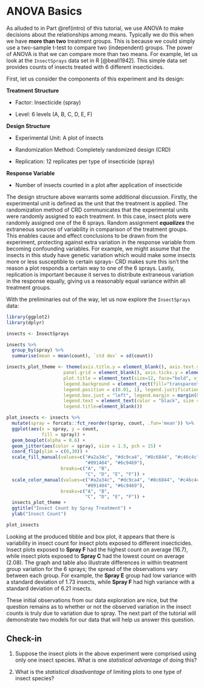 # ANOVA Basics {#basics}

As alluded to in Part \@ref(intro) of this tutorial, we use ANOVA to make decisions about the relationships among means. Typically we do this when we have **more than two** treatment groups. This is because we could simply use a two-sample t-test to compare two (independent) groups. The power of ANOVA is that we can compare more than two means. For example, let us look at the `InsectSprays` data set in R [@beall1942]. This simple data set provides counts of insects treated with 6 different insecticides.

First, let us consider the components of this experiment and its design:

**Treatment Structure**

* Factor: Insecticide (spray)

* Level: 6 levels (A, B, C, D, E, F)

**Design Structure**

* Experimental Unit: A plot of insects

* Randomization Method: Completely randomized design (CRD)

* Replication: 12 replicates per type of insecticide (spray)

**Response Variable**

* Number of insects counted in a plot after application of insecticide

The design structure above warrants some additional discussion. Firstly, the experimental unit is defined as the unit that the treatment is applied. The randomization method of CRD communicates that the experimental units were randomly assigned to each treatment. In this case, insect plots were randomly assigned one of the 6 sprays. Random assignment _**equalizes**_ the extraneous sources of variability in comparison of the treatment groups. This enables cause and effect conclusions to be drawn from the experiment, protecting against extra variation in the response variable from becoming confounding variables. For example, we might assume that the insects in this study have genetic variation which would make some insects more or less susceptible to certain sprays- CRD makes sure this isn't the reason a plot responds a certain way to one of the 6 sprays. Lastly, replication is important because it serves to distribute extraneous variation in the response equally, giving us a reasonably equal variance within all treatment groups.

With the preliminaries out of the way, let us now explore the `InsectSprays` data:

```r
library(ggplot2)
library(dplyr)
```

```r
insects <- InsectSprays 

insects %>%
  group_by(spray) %>% 
  summarise(mean = mean(count), `std dev` = sd(count))
```

```r
insects_plot_theme <- theme(axis.title.y = element_blank(), axis.text.y = element_blank(), 
                     panel.grid = element_blank(), axis.ticks.y = element_blank(), panel.background = element_blank(),
                     plot.title = element_text(size=12, face="bold", vjust=1, lineheight=1), 
                     legend.background = element_rect(fill="transparent"), plot.background = element_rect(fill = "#F5F5F5"),
                     legend.position = c(0.01, 1), legend.justification = c("left", "top"),
                     legend.box.just = "left", legend.margin = margin(0.1, 2, 0.1, 0.1),
                     legend.text = element_text(color = "black", size = 7, face = "bold"),
                     legend.title=element_blank())

plot_insects <- insects %>%
  mutate(spray = forcats::fct_reorder(spray, count, .fun='mean')) %>%
  ggplot(aes(x = spray, y = count, 
             fill = spray)) + 
  geom_boxplot(alpha = 0.6) +
  geom_jitter(aes(color = spray), size = 1.5, pch = 15) +
  coord_flip(ylim = c(0,30)) +
  scale_fill_manual(values=c("#a2a34c", "#dc9ca4", "#8c6844", "#c46c4c", 
                             "#091404", "#6c9469"),
                    breaks=c("A", "B", 
                             "C", "D", "E", "F")) +
  scale_color_manual(values=c("#a2a34c", "#dc9ca4", "#8c6844", "#c46c4c", 
                             "#091404", "#6c9469"),
                    breaks=c("A", "B", 
                             "C", "D", "E", "F")) +
  insects_plot_theme +
  ggtitle("Insect Count by Spray Treatment") +
  ylab("Insect Count")

```

```r
plot_insects
```

Looking at the produced tibble and box plot, it appears that there is variability in insect count for insect plots exposed to different insecticides. Insect plots exposed to **Spray F** had the highest count on average (16.7), while insect plots exposed to **Spray C** had the lowest count on average (2.08). The graph and table also illustrate differences in within treatment group variation for the 6 sprays; the spread of the observations vary between each group. For example, the **Spray E** group had low variance with a standard deviation of 1.73 insects, while **Spray F** had high variance with a standard deviation of 6.21 insects.

These initial observations from our data exploration are nice, but the question remains as to whether or not the observed variation in the insect counts is truly due to variation due to spray. The next part of the tutorial will demonstrate two models for our data that will help us answer this question.

## Check-in

1. Suppose the insect plots in the above experiment were comprised using only one insect species. What is one _statistical advantage_ of doing this?

2. What is the _statistical disadvantage_ of limiting plots to one type of insect species?  

